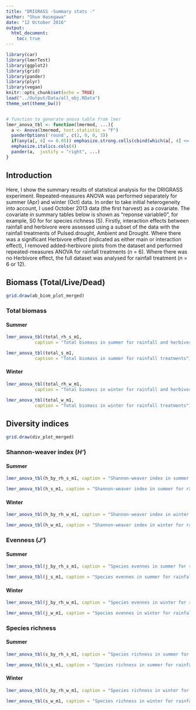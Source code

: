 ```yaml
---
title: "DRIGRASS -Summary stats -"
author: "Shun Hasegawa"
date: "12 October 2016"
output:
  html_document:
    toc: true
---
```


```r
library(car)
library(lmerTest)
library(ggplot2)
library(grid)
library(pander)
library(plyr)
library(vegan)
knitr::opts_chunk$set(echo = TRUE)
load("../Output/Data/all_obj.RData")
theme_set(theme_bw()) 


# function to generate anova table from lmer
lmer_anova_tbl <- function(lmermod, ...){
  a <- Anova(lmermod, test.statistic = "F")
  panderOptions('round', c(2, 0, 0, 3))
  if(any(a[, 4] <= 0.05)) emphasize.strong.cells(cbind(which(a[, 4] <= 0.05), 4))
  emphasize.italics.cols(4)
  pander(a,  justify = "right", ...)
}

```



## Introduction
Here, I show the summary results of statistical analysis for the DRIGRASS experiment. Repeated-measures ANOVA was performed separately for summer (Apr) and winter (Oct) data. In order to take initial heterogeneity into account, I used October 2013 data (the first harvest) as a covariate. The covariate in summary tables below is shown as "reponse variable0", for example, S0 for for species richness (S). Firstly, interaction effects between rainfall and herbivore were assessed using a subset of the data with the rainfall treatments of Pulsed.drought, Ambient and Drought. Where there was a significant Herbivore effect (indicated as either main or interaction effect), I removed added-herbivore plots from the dataset and performed repeated-measures ANOVA for rainfall treatments (_n_ = 6). Where there was no Herbivore effect, the full dataset was analysed for rainfall treatment (_n_ = 6 or 12).




## Biomass (Total/Live/Dead)

```r
grid.draw(ab_biom_plot_merged)
```

### Total biomass


#### Summer
```r
lmer_anova_tbl(total_rh_s_m1, 
           caption = "Total biomass in summer for rainfall and herbivore treatments")

lmer_anova_tbl(total_s_m1, 
           caption = "Total biomass in summer for rainfall treatments")
```

#### Winter
```r
lmer_anova_tbl(total_rh_w_m1, 
           caption = "Total biomass in winter for rainfall and herbivore treatments")

lmer_anova_tbl(total_w_m1, 
           caption = "Total biomass in winter for rainfall treatments")
```




## Diversity indices

```r
grid.draw(div_plot_merged)
```


### Shannon-weaver index (_H'_)


#### Summer
```r
lmer_anova_tbl(h_by_rh_s_m1, caption = "Shannon-weaver index in summer for rainfall and herbivore treatments")

lmer_anova_tbl(h_s_m1, caption = "Shannon-weaver index in summer for rainfall")
```


#### Winter
```r
lmer_anova_tbl(h_by_rh_w_m1, caption = "Shannon-weaver index in winter for rainfall and herbivore treatments")

lmer_anova_tbl(h_w_m1, caption = "Shannon-weaver index in winter for rainfall")
```




### Evenness (_J'_)

#### Summer
```r
lmer_anova_tbl(j_by_rh_s_m1, caption = "Species evennes in summer for rainfall and herbivore treatments")

lmer_anova_tbl(j_s_m1, caption = "Species evennes in summer for rainfall")
```


#### Winter
```r
lmer_anova_tbl(j_by_rh_w_m1, caption = "Species evennes in winter for rainfall and herbivore treatments")

lmer_anova_tbl(j_w_m1, caption = "Species evennes in winter for rainfall")
```



### Species richness


#### Summer
```r
lmer_anova_tbl(s_by_rh_s_m1, caption = "Species richness in summer for rainfall and herbivore treatments")

lmer_anova_tbl(s_s_m1, caption = "Species richness in summer for rainfall")
```


#### Winter
```r
lmer_anova_tbl(s_by_rh_w_m1, caption = "Species richness in winter for rainfall and herbivore treatments")

lmer_anova_tbl(s_w_m1, caption = "Species richness in winter for rainfall")
```




<!-- ## C$_3$ ratios -->

<!-- ```{r c3_fig, echo=FALSE, fig.height=4, fig.width=4, results='hide'} -->
<!-- fig_c3r -->
<!-- ``` -->


<!-- ```{r c3_tbl, echo=FALSE, results='asis'} -->
<!-- pander(anova(h_m1), justify = "right", caption = "C3 ratios") -->
<!-- ``` -->




<!-- ## Dominent species (>5% of total biomass) -->

<!-- ```{r dom_spp_fig, echo=FALSE, fig.height=7, fig.width=7, results='hide'} -->
<!-- sp_plot -->
<!-- ``` -->

<!-- ```{r dom_spp_tbl, echo=FALSE, results='asis'} -->
<!-- l <- llply(names(m_rain_list), function(x) pander(anova(m_rain_list[[x]]), justify = "right", caption = x)) -->
<!-- l[[1]] -->
<!-- l[[2]] -->
<!-- l[[3]] -->
<!-- l[[4]] -->
<!-- ``` -->

<!-- ```{r starplot, echo=FALSE, fig.width=8, fig.height=6, results='hide'} -->
<!-- plot_starplot() -->
<!-- ``` -->



<!-- ## NMDS and permANOVA -->

<!-- ```{r nmds_fig, echo=FALSE, fig.height=6, fig.width=7, results='hide'} -->
<!-- plot_nmds_2016() -->
<!-- ``` -->


<!-- ```{r perm, echo=FALSE, results='asis'} -->
<!-- pander(perm_rxh$aov.tab, justify = "right", caption = "permANOVA for rainfall x herb interaction") -->
<!-- pander(perm_rain$aov.tab, justify = "right", caption = "permANOVA for rainfall treatment") -->
<!-- ``` -->

